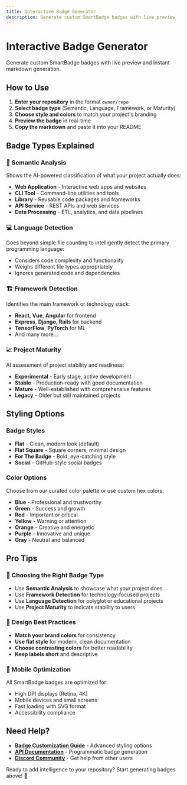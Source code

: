 ```yaml
---
title: Interactive Badge Generator
description: Generate custom SmartBadge badges with live preview
---
```



# Interactive Badge Generator

Generate custom SmartBadge badges with live preview and instant markdown generation.

## How to Use

1. **Enter your repository** in the format `owner/repo`
2. **Select badge type** (Semantic, Language, Framework, or Maturity)
3. **Choose style and colors** to match your project's branding
4. **Preview the badge** in real-time
5. **Copy the markdown** and paste it into your README

<BadgeGenerator />

## Badge Types Explained

### 🧠 Semantic Analysis
Shows the AI-powered classification of what your project actually does:
- **Web Application** - Interactive web apps and websites
- **CLI Tool** - Command-line utilities and tools
- **Library** - Reusable code packages and frameworks
- **API Service** - REST APIs and web services
- **Data Processing** - ETL, analytics, and data pipelines

### 💻 Language Detection
Goes beyond simple file counting to intelligently detect the primary programming language:
- Considers code complexity and functionality
- Weighs different file types appropriately
- Ignores generated code and dependencies

### 🏗️ Framework Detection
Identifies the main framework or technology stack:
- **React**, **Vue**, **Angular** for frontend
- **Express**, **Django**, **Rails** for backend
- **TensorFlow**, **PyTorch** for ML
- And many more...

### 📈 Project Maturity
AI assessment of project stability and readiness:
- **Experimental** - Early stage, active development
- **Stable** - Production-ready with good documentation
- **Mature** - Well-established with comprehensive features
- **Legacy** - Older but still maintained projects

## Styling Options

### Badge Styles
- **Flat** - Clean, modern look (default)
- **Flat Square** - Square corners, minimal design
- **For The Badge** - Bold, eye-catching style
- **Social** - GitHub-style social badges

### Color Options
Choose from our curated color palette or use custom hex colors:
- **Blue** - Professional and trustworthy
- **Green** - Success and growth
- **Red** - Important or critical
- **Yellow** - Warning or attention
- **Orange** - Creative and energetic
- **Purple** - Innovative and unique
- **Gray** - Neutral and balanced

## Pro Tips

### 🎯 Choosing the Right Badge Type
- Use **Semantic Analysis** to showcase what your project does
- Use **Framework Detection** for technology-focused projects
- Use **Language Detection** for polyglot or educational projects
- Use **Project Maturity** to indicate stability to users

### 🎨 Design Best Practices
- **Match your brand colors** for consistency
- **Use flat style** for modern, clean documentation
- **Choose contrasting colors** for better readability
- **Keep labels short** and descriptive

### 📱 Mobile Optimization
All SmartBadge badges are optimized for:
- High DPI displays (Retina, 4K)
- Mobile devices and small screens
- Fast loading with SVG format
- Accessibility compliance

## Need Help?

- **[Badge Customization Guide](../guides/badge-customization)** - Advanced styling options
- **[API Documentation](../api/overview)** - Programmatic badge generation
- **[Discord Community](https://discord.gg/smartbadge)** - Get help from other users

Ready to add intelligence to your repository? Start generating badges above! 🚀